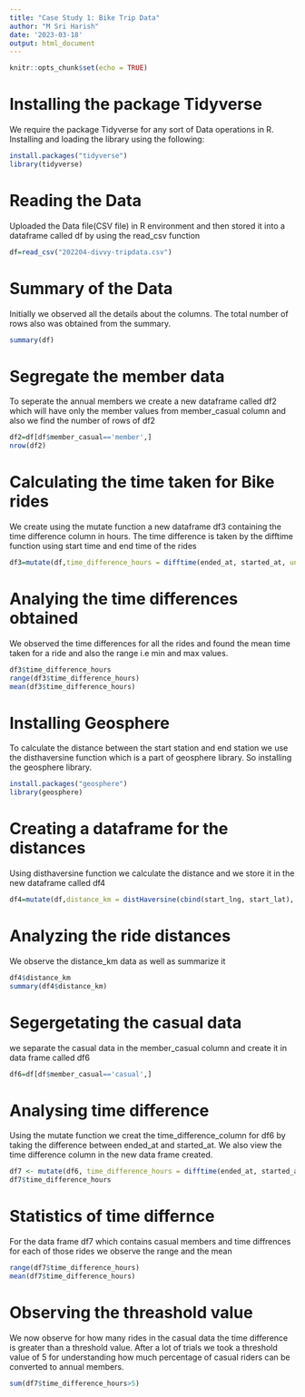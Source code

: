 ```yaml
---
title: "Case Study 1: Bike Trip Data"
author: "M Sri Harish"
date: '2023-03-18'
output: html_document
---
```


```r
knitr::opts_chunk$set(echo = TRUE)
```

# Installing the package Tidyverse
We require the package Tidyverse for any sort of Data operations in R. Installing and loading the library using the following:

```r
install.packages("tidyverse")
library(tidyverse)
```

# Reading the Data
Uploaded the Data file(CSV file) in R environment and then stored it into a dataframe called df by using the read_csv function

```r
df=read_csv("202204-divvy-tripdata.csv")
```

# Summary of the Data
Initially we observed all the details about the columns. The total number of rows also was obtained from the summary.

```r
summary(df)
```

# Segregate the member data
To seperate the annual members we create a new dataframe called df2 which will have only the member values from member_casual column and also we find the number of rows of df2

```r
df2=df[df$member_casual=='member',]
nrow(df2)
```

# Calculating the time taken for Bike rides
We create using the mutate function a new dataframe df3 containing the time difference column in hours. The time difference is taken by the difftime function using start time and end time of the rides

```r
df3=mutate(df,time_difference_hours = difftime(ended_at, started_at, units = "hours"))
```

# Analying the time differences obtained
We observed the time differences for all the rides and found the mean time taken for a ride and also the range i.e min and max values.

```r
df3$time_difference_hours
range(df3$time_difference_hours)
mean(df3$time_difference_hours)
```

# Installing Geosphere
To calculate the distance between the start station and end station we use the disthaversine function which is a part of geosphere library. So installing the geosphere library.

```r
install.packages("geosphere")
library(geosphere)
```

# Creating a dataframe for the distances
Using disthaversine function we calculate the distance and we store it in the new dataframe called df4

```r
df4=mutate(df,distance_km = distHaversine(cbind(start_lng, start_lat), cbind(end_lng, end_lat))*0.001)
```

# Analyzing the ride distances
We observe the distance_km data as well as summarize it

```r
df4$distance_km
summary(df4$distance_km)
```

# Segergetating the casual data
we separate the casual data in the member_casual column and create it in data frame called df6

```r
df6=df[df$member_casual=='casual',]
```

# Analysing time difference
Using the mutate function we creat the time_difference_column for df6 by taking the difference between ended_at and started_at. We also view the time difference column in the new data frame created.

```r
df7 <- mutate(df6, time_difference_hours = difftime(ended_at, started_at, units = "hours"))
df7$time_difference_hours
```

# Statistics of time differnce 
For the data frame df7 which contains casual members and time diffrences for each of those rides we observe the range and the mean

```r
range(df7$time_difference_hours)
mean(df7$time_difference_hours)
```

# Observing the threashold value
We now observe for how many rides in the casual data the time difference is greater than a threshold value. After a lot of trials we took a threshold value of 5 for understanding how much percentage of casual riders can be converted to annual members.

```r
sum(df7$time_difference_hours>5)
```

